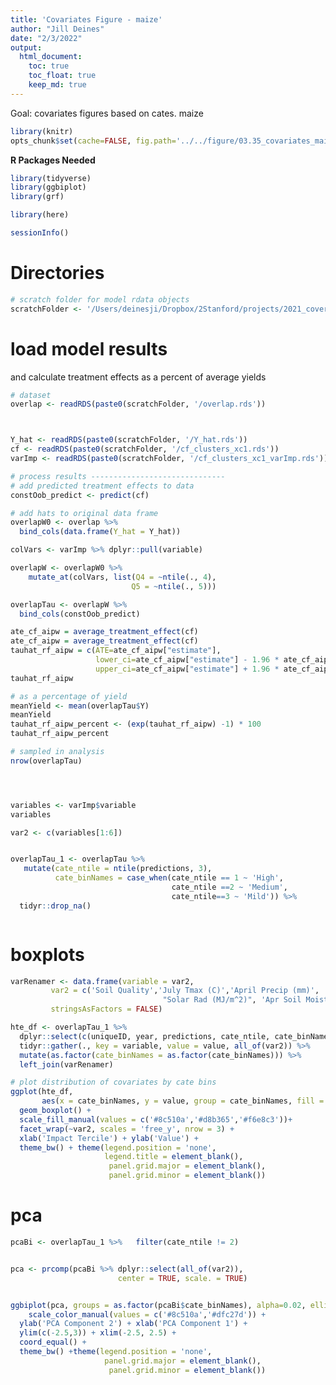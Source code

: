 ```yaml
---
title: 'Covariates Figure - maize'
author: "Jill Deines"
date: "2/3/2022"
output: 
  html_document:
    toc: true
    toc_float: true
    keep_md: true
---
```


Goal: covariates figures based on cates. maize

```r
library(knitr)
opts_chunk$set(cache=FALSE, fig.path='../../figure/03.35_covariates_maize/')
```

**R Packages Needed**

```r
library(tidyverse)
library(ggbiplot)
library(grf)

library(here)

sessionInfo()
```

# Directories

```r
# scratch folder for model rdata objects
scratchFolder <- '/Users/deinesji/Dropbox/2Stanford/projects/2021_coverCrops/data/causalForests/20220201_scratch_6state_maize_v04_log_lessVars'


```

# load model results
and calculate treatment effects as a percent of average yields

```r
# dataset
overlap <- readRDS(paste0(scratchFolder, '/overlap.rds'))



Y_hat <- readRDS(paste0(scratchFolder, '/Y_hat.rds'))
cf <- readRDS(paste0(scratchFolder, '/cf_clusters_xc1.rds'))
varImp <- readRDS(paste0(scratchFolder, '/cf_clusters_xc1_varImp.rds'))

# process results ------------------------------
# add predicted treatment effects to data 
constOob_predict <- predict(cf)

# add hats to original data frame
overlapW0 <- overlap %>%
  bind_cols(data.frame(Y_hat = Y_hat))

colVars <- varImp %>% dplyr::pull(variable)

overlapW <- overlapW0 %>%
    mutate_at(colVars, list(Q4 = ~ntile(., 4),
                           Q5 = ~ntile(., 5)))

overlapTau <- overlapW %>%
  bind_cols(constOob_predict) 

ate_cf_aipw = average_treatment_effect(cf)
ate_cf_aipw = average_treatment_effect(cf)
tauhat_rf_aipw = c(ATE=ate_cf_aipw["estimate"],
                   lower_ci=ate_cf_aipw["estimate"] - 1.96 * ate_cf_aipw["std.err"],
                   upper_ci=ate_cf_aipw["estimate"] + 1.96 * ate_cf_aipw["std.err"])
tauhat_rf_aipw

# as a percentage of yield
meanYield <- mean(overlapTau$Y)
meanYield
tauhat_rf_aipw_percent <- (exp(tauhat_rf_aipw) -1) * 100
tauhat_rf_aipw_percent

# sampled in analysis
nrow(overlapTau)




variables <- varImp$variable
variables

var2 <- c(variables[1:6])


overlapTau_1 <- overlapTau %>%
   mutate(cate_ntile = ntile(predictions, 3),
          cate_binNames = case_when(cate_ntile == 1 ~ 'High',
                                    cate_ntile ==2 ~ 'Medium',
                                    cate_ntile==3 ~ 'Mild')) %>%
  tidyr::drop_na() 



```

# boxplots

```r
varRenamer <- data.frame(variable = var2,
         var2 = c('Soil Quality','July Tmax (C)','April Precip (mm)',
                                  "Solar Rad (MJ/m^2)", 'Apr Soil Moist (mm)', 'July VPD (kPa)'),
         stringsAsFactors = FALSE) 

hte_df <- overlapTau_1 %>%
  dplyr::select(c(uniqueID, year, predictions, cate_ntile, cate_binNames,  all_of(var2))) %>%
  tidyr::gather(., key = variable, value = value, all_of(var2)) %>%
  mutate(as.factor(cate_binNames = as.factor(cate_binNames))) %>%
  left_join(varRenamer)

# plot distribution of covariates by cate bins
ggplot(hte_df,
       aes(x = cate_binNames, y = value, group = cate_binNames, fill = cate_binNames)) +
  geom_boxplot() + 
  scale_fill_manual(values = c('#8c510a','#d8b365','#f6e8c3'))+
  facet_wrap(~var2, scales = 'free_y', nrow = 3) +
  xlab('Impact Tercile') + ylab('Value') +
  theme_bw() + theme(legend.position = 'none',
                     legend.title = element_blank(),
                      panel.grid.major = element_blank(),
                      panel.grid.minor = element_blank()) 
```

# pca

```r
pcaBi <- overlapTau_1 %>%   filter(cate_ntile != 2) 


pca <- prcomp(pcaBi %>% dplyr::select(all_of(var2)),
                        center = TRUE, scale. = TRUE)


ggbiplot(pca, groups = as.factor(pcaBi$cate_binNames), alpha=0.02, ellipse=TRUE) +
    scale_color_manual(values = c('#8c510a','#dfc27d')) +
  ylab('PCA Component 2') + xlab('PCA Component 1') +
  ylim(c(-2.5,3)) + xlim(-2.5, 2.5) +
  coord_equal() +
  theme_bw() +theme(legend.position = 'none',
                     panel.grid.major = element_blank(),
                      panel.grid.minor = element_blank())



```

